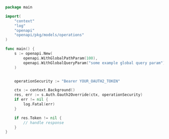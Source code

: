 ```go showLineNumbers copy filename="Oauth2 Override usage example"
package main

import(
	"context"
	"log"
	"openapi"
	"openapi/pkg/models/operations"
)

func main() {
    s := openapi.New(
        openapi.WithGlobalPathParam(100),
        openapi.WithGlobalQueryParam("some example global query param"),
    )


    operationSecurity := "Bearer YOUR_OAUTH2_TOKEN"

    ctx := context.Background()
    res, err := s.Auth.Oauth2Override(ctx, operationSecurity)
    if err != nil {
        log.Fatal(err)
    }

    if res.Token != nil {
        // handle response
    }
}
```
